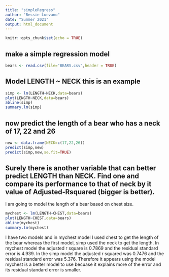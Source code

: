 ```yaml
---
title: "simpleRegress"
author: "Bessie Luevano"
date: "Summer 2021"
output: html_document
---
```


```r
knitr::opts_chunk$set(echo = TRUE)
```

## make a simple regression model

```r
bears <- read.csv(file="BEARS.csv",header = TRUE)
```

## Model LENGTH ~ NECK  this is an example  

```r
simp <- lm(LENGTH~NECK,data=bears)
plot(LENGTH~NECK,data=bears)
abline(simp)
summary.lm(simp)
```

## now predict the length of a bear who has a neck of 17, 22 and 26


```r
new <- data.frame(NECK=c(17,22,26))
predict(simp,new)
predict(simp,new,se.fit=TRUE)
```
## Surely there is another variable that can better predict LENGTH than NECK. Find one and compare its performance to that of neck by it value of Adjusted-Rsquared (bigger is better).

I am going to model the length of a bear based on chest size.

```r
mychest <- lm(LENGTH~CHEST,data=bears)
plot(LENGTH~CHEST,data=bears)
abline(mychest)
summary.lm(mychest)
```

I have two models and in mychest model I used chest to get the length of the bear whereas the first model, simp used the neck to get the length. In mychest model the adjusted r square is 0.7869 and the residual standard error is 4.939. In the simp model the adjusted r squared was 0.7476 and the residual standard error was 5.376. Therefore it appears using the model mychest is a better model to use becuase it explains more of the error and its residual standard error is smaller. 


